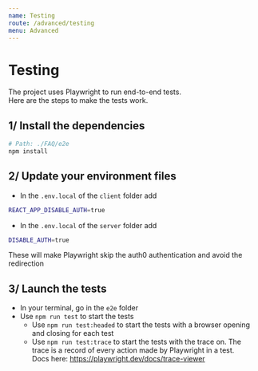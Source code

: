 ```yaml
---
name: Testing
route: /advanced/testing
menu: Advanced
---
```


# Testing

The project uses Playwright to run end-to-end tests.  
Here are the steps to make the tests work.

## 1/ Install the dependencies

```bash
# Path: ./FAQ/e2e
npm install
```

## 2/ Update your environment files

- In the `.env.local` of the `client` folder add

```bash
REACT_APP_DISABLE_AUTH=true
```

- In the `.env.local` of the `server` folder add

```bash
DISABLE_AUTH=true
```

These will make Playwright skip the auth0 authentication and avoid the redirection

## 3/ Launch the tests

- In your terminal, go in the `e2e` folder
- Use `npm run test` to start the tests
  - Use `npm run test:headed` to start the tests with a browser opening and closing for each test
  - Use `npm run test:trace` to start the tests with the trace on. The trace is a record of every action made by Playwright in a test.  
    Docs here: https://playwright.dev/docs/trace-viewer
